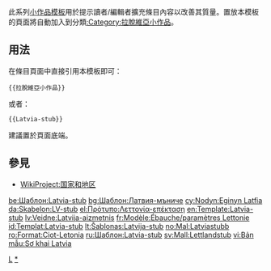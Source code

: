 <includeonly></includeonly><noinclude>{{template doc page viewed directly}}</noinclude>
<!-- 在本行下編輯模板說明 -->
此系列[[:Category:小作品模板|小作品模板]]用於提示讀者/編輯者擴充條目內容以改善其質量。置放本模板的頁面將自動加入到分類[[:Category:拉脫維亞小作品]]。
== 用法 ==
在條目頁面中直接引用本模板即可：
<pre>{{拉脫維亞小作品}}
</pre>
或者：
<pre>{{Latvia-stub}}
</pre>
建議置於頁面底端。
== 參見 ==
* [[WikiProject:国家和地区]]
<includeonly>
<!-- 本行下加入模板的分類 -->
[[Category:歐洲小作品模板|L]]
[[Category:拉脫維亞小作品|*]]
<!-- 本行下加入模板的跨語言鏈接 -->
[[be:Шаблон:Latvia-stub]]
[[bg:Шаблон:Латвия-мъниче]]
[[cy:Nodyn:Eginyn Latfia]]
[[da:Skabelon:LV-stub]]
[[el:Πρότυπο:Λεττονία-επέκταση]]
[[en:Template:Latvia-stub]]
[[lv:Veidne:Latvija-aizmetnis]]
[[fr:Modèle:Ébauche/paramètres Lettonie]]
[[id:Templat:Latvia-stub]]
[[lt:Šablonas:Latvija-stub]]
[[no:Mal:Latviastubb]]
[[ro:Format:Ciot-Letonia]]
[[ru:Шаблон:Latvia-stub]]
[[sv:Mall:Lettlandstub]]
[[vi:Bản mẫu:Sơ khai Latvia]]
</includeonly>